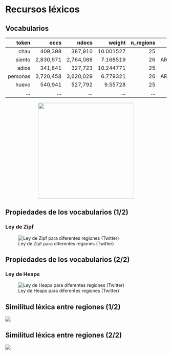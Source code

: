 # Recursos léxicos

## Vocabularios
::: {style="font-size: 14pt;"}
|        token |        occs |       ndocs |    weight | n_regions |                                                                 country_codes |
| ------------:| -----------:| -----------:| ---------:| ---------:| -----------------------------------------------------------------------------:|
|         chau |     409,398 |     387,910 | 10.001527 |        25 |    AR:BO:BR:CA:CL:CO:CR:CU:DO:EC:ES:FR:GB:GT:HN:MX:NI:PA:PE:PR:PY:SV:US:UY:VE |
|       siento |   2,830,971 |   2,764,088 |  7.168519 |        26 | AR:BO:BR:CA:CL:CO:CR:CU:DO:EC:ES:FR:GB:GQ:GT:HN:MX:NI:PA:PE:PR:PY:SV:US:UY:VE |
|        adios |     341,841 |     327,723 | 10.244771 |        25 |    AR:BO:BR:CA:CL:CO:CR:CU:DO:EC:ES:FR:GB:GT:HN:MX:NI:PA:PE:PR:PY:SV:US:UY:VE |
|     personas |   3,720,458 |   3,620,029 |  6.779321 |        26 | AR:BO:BR:CA:CL:CO:CR:CU:DO:EC:ES:FR:GB:GQ:GT:HN:MX:NI:PA:PE:PR:PY:SV:US:UY:VE |
|        huevo |     540,941 |     527,792 |   9.55728 |        25 |   AR:BO:BR:CA:CL:CO:CR:CU:DO:EC:ES:FR:GB:GT:HN:MX:NI:PA:PE:PR:PY:SV:US:UY:VE |
|        ... |     ... |     ... |   ... |       ... |  ... |
:::
<center>
![](figs/fig-common-tokens-per-region.png){.center height="300"}
</center>

## {background-image=figs/emojis-populares.png background-size=contain }

## Propiedades de los vocabularios (1/2)
### Ley de Zipf
![Ley de Zipf para diferentes regiones (Twitter)](figs/zipf-es.png)

## Propiedades de los vocabularios (2/2)
### Ley de Heaps
![Ley de Heaps para diferentes regiones (Twitter)](figs/heaps-es.png)


<!--## {background-image=figs/fig-lexheatmap-flow.png background-size=contain}-->

## Similitud léxica entre regiones (1/2)
![](figs/fig-lexical-umap-4.png)

## Similitud léxica entre regiones (2/2)
![](figs/fig-colormap-lexical-4.png)

